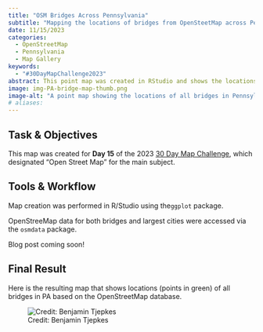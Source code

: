 ```yaml
---
title: "OSM Bridges Across Pennsylvania"
subtitle: "Mapping the locations of bridges from OpenSteetMap across Pennsylvania."
date: 11/15/2023
categories:
  - OpenStreetMap
  - Pennsylvania
  - Map Gallery
keywords:
  - "#30DayMapChallenge2023"
abstract: This point map was created in RStudio and shows the locations of all bridges in the state of Pennsylvania according to the OpenStreetMap API.
image: img-PA-bridge-map-thumb.png
image-alt: "A point map showing the locations of all bridges in Pennsylvania."
# aliases:
---
```


## Task & Objectives

This map was created for **Day 15** of the 2023 [30 Day Map Challenge](https://30daymapchallenge.com/), which designated "Open Street Map" for the main subject.

## Tools & Workflow

Map creation was performed in R/Studio using the`ggplot` package.

OpenStreeMap data for both bridges and largest cities were accessed via the `osmdata` package.

Blog post coming soon!

## Final Result

Here is the resulting map that shows locations (points in green) of all bridges in PA based on the OpenStreetMap database.

![Credit: Benjamin Tjepkes](img-PA-bridge-map.png)